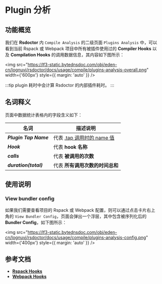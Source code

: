# Plugin 分析

## 功能概览

我们在 **Rsdoctor** 内 `Compile Analysis` 的二级页面 `Plugins Analysis` 中，可以看到当前 Rspack 或 Webpack 项目中所有被插件使用过的 **Compiler Hooks** 以及 **Compilation Hooks** 的调用数据信息，其内容如下图所示：

<img
  src="https://lf3-static.bytednsdoc.com/obj/eden-cn/lognuvj/rsdoctor/docs/usage/compile/plugins-analysis-overall.png"
  width={'600px'}
  style={{ margin: 'auto' }}
/>

:::tip
plugin 耗时中会计算 Rsdoctor 的内部插件耗时。
:::

## 名词释义

页面中数据统计表格内的字段含义如下：

| 名词                          | 描述说明                                                                               |
| ----------------------------- | -------------------------------------------------------------------------------------- |
| <b><i>Plugin Tap Name</i></b> | 代表 [.tap 调用时的 name 值](https://github.com/webpack/tapable#hookhookmap-interface) |
| <b><i>Hook</i></b>            | 代表 **hook 名称**                                                                     |
| <b><i>calls</i></b>           | 代表 **被调用的次数**                                                                  |
| <b><i>duration(total)</i></b> | 代表 **所有调用次数的时间总和**                                                        |

## 使用说明

### View bundler config

如果我们需要查看项目的 Rspack 或 Webpack 配置，则可以通过点击卡片右上角的 `View Bundler Config`，页面会弹出一个浮层，其中包含被序列化后的 **Bundler Config**，如下图所示：

<img
  src="https://lf3-static.bytednsdoc.com/obj/eden-cn/lognuvj/rsdoctor/docs/usage/compile/plugins-analysis-config.png"
  width={'400px'}
  style={{ margin: 'auto' }}
/>

## 参考文档

- [**Rspack Hooks**](https://www.rspack.dev/api/plugin-api.html#beforecompile)
- [**Webpack Hooks**](https://webpack.js.org/api/compilation-hooks/)
